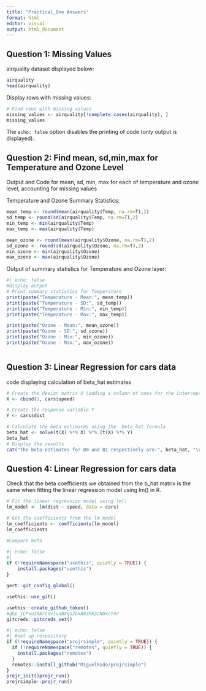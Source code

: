 ---
title: "Practical_One Answers"
format: html
editor: visual
output: html_document 
---

## Question 1: Missing Values 

airquality dataset displayed below:

```{r}
airquality
head(airquality)

```

Display rows with missing values:

```{r}

# Find rows with missing values  
missing_values <- airquality[!complete.cases(airquality), ]  
missing_values
```

The `echo: false` option disables the printing of code (only output is displayed).

## Question 2: Find mean, sd,min,max for Temperature and Ozone Level 

Output and Code for mean, sd, min, max for each of temperature and ozone level, accounting for missing values

Temperature and Ozone Summary Statistics:

```{r}
mean_temp <- round(mean(airquality$Temp, na.rm=T),2)
sd_temp <- round(sd(airquality$Temp, na.rm=T),2)
min_temp <- min(airquality$Temp)
max_temp <- max(airquality$Temp)

mean_ozone <- round(mean(airquality$Ozone, na.rm=T),2)
sd_ozone <- round(sd(airquality$Ozone, na.rm=T),2)
min_ozone <- min(airquality$Ozone)
max_ozone <- max(airquality$Ozone)


```

Output of summary statistics for Temperature and Ozone layer:

```{r}
#| echo: false
#display output 
# Print summary statistics for Temperature  
print(paste("Temperature - Mean:", mean_temp))
print(paste("Temperature - SD:", sd_temp))  
print(paste("Temperature - Min:", min_temp))  
print(paste("Temperature - Max:", max_temp))  

print(paste("Ozone - Mean:", mean_ozone))  
print(paste("Ozone - SD:", sd_ozone))  
print(paste("Ozone - Min:", min_ozone))  
print(paste("Ozone - Max:", max_ozone))   



```

## Question 3: Linear Regression for cars data

code displaying calculation of beta_hat estimates

```{r}
# Create the design matrix X (adding a column of ones for the intercept)  
X <- cbind(1, cars$speed)

# Create the response variable Y  
Y <- cars$dist  

# Calculate the beta estimates using the  beta_hat formula 
beta_hat <- solve(t(X) %*% X) %*% (t(X) %*% Y)
beta_hat
# Display the results  
cat("The beta estimates for B0 and B1 respectively are:", beta_hat, "\n") 
```

## Question 4: Linear Regression for cars data

Check that the beta coefficients we obtained from the b_hat matrix is the same when fitting the linear regression model using lm() in R.

```{r}
# Fit the linear regression model using lm()  
lm_model <- lm(dist ~ speed, data = cars)  

# Get the coefficients from the lm model  
lm_coefficients <- coefficients(lm_model) 
lm_coefficients

#Compare beta 

```

```{r}
#| echo: false
#| 
if (!requireNamespace("usethis", quietly = TRUE)) {  
    install.packages("usethis")  
}

gert::git_config_global()

usethis::use_git()

usethis::create_github_token()
#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
gitcreds::gitcreds_set()
```

```{r}
#| echo: false
#| #set up respository 
if (!requireNamespace("projrsimple", quietly = TRUE)) {
  if (!requireNamespace("remotes", quietly = TRUE)) {
    install.packages("remotes")
  }
  remotes::install_github("MiguelRodo/projrsimple")
}
projr_init()projr_run()
projrsimple::projr_run()

```
